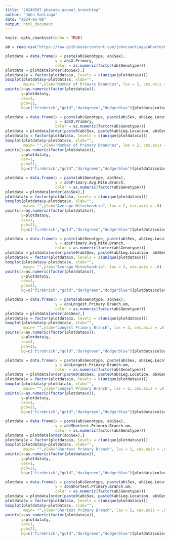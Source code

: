 ```yaml
---
title: "20240507_pharate_axonal_branching"
author: "John Santiago"
date: "2024-05-08"
output: html_document
---
```


```r
knitr::opts_chunk$set(echo = TRUE)
```

```r

ab = read.csv("https://raw.githubusercontent.com/johncsantiago/WhartonLab/master/20240507_pharate_axonal_branching_Raw_Data.csv", header = T)

```


```r

plotdata = data.frame(x = paste(ab$Genotype, ab$Sex),
                      y = ab$X.Primary,
                      color = as.numeric(factor(ab$Genotype)))
plotdata = plotdata[order(ab$Sex),]
plotdata$x = factor(plotdata$x, levels = c(unique(plotdata$x)))
boxplot(plotdata$y~plotdata$x, xlab="",     
        main= "",ylab="Number of Primary Branches", las = 2, cex.axis = .8)
points(x=as.numeric(factor(plotdata$x)),
       y=plotdata$y,
       cex=1,
       pch=21,
       bg=c('firebrick',"gold","darkgreen","dodgerblue")[plotdata$color])

```




```r

plotdata = data.frame(x = paste(ab$Genotype, paste(ab$Sex, ab$Leg.Location)),
                      y = ab$X.Primary,
                      color = as.numeric(factor(ab$Genotype)))
plotdata = plotdata[order(paste0(ab$Sex, paste0(ab$Leg.Location, ab$Genotype))),]
plotdata$x = factor(plotdata$x, levels = c(unique(plotdata$x)))
boxplot(plotdata$y~plotdata$x, xlab="",     
        main= "",ylab="Number of Primary Branches", las = 2, cex.axis = .8)
points(x=as.numeric(factor(plotdata$x)),
       y=plotdata$y,
       cex=1,
       pch=21,
       bg=c('firebrick',"gold","darkgreen","dodgerblue")[plotdata$color])

```




```r

plotdata = data.frame(x = paste(ab$Genotype, ab$Sex),
                      y = ab$Primary.Avg.Mito.Branch,
                      color = as.numeric(factor(ab$Genotype)))
plotdata = plotdata[order(ab$Sex),]
plotdata$x = factor(plotdata$x, levels = c(unique(plotdata$x)))
boxplot(plotdata$y~plotdata$x, xlab="",     
        main= "",ylab="Average Mitochondria", las = 2, cex.axis = .8)
points(x=as.numeric(factor(plotdata$x)),
       y=plotdata$y,
       cex=1,
       pch=21,
       bg=c('firebrick',"gold","darkgreen","dodgerblue")[plotdata$color])

```



```r

plotdata = data.frame(x = paste(ab$Genotype, paste(ab$Sex, ab$Leg.Location)),
                      y = ab$Primary.Avg.Mito.Branch,
                      color = as.numeric(factor(ab$Genotype)))
plotdata = plotdata[order(paste0(ab$Sex, paste0(ab$Leg.Location, ab$Genotype))),]
plotdata$x = factor(plotdata$x, levels = c(unique(plotdata$x)))
boxplot(plotdata$y~plotdata$x, xlab="",     
        main= "",ylab="Average Mitochondria", las = 2, cex.axis = .8)
points(x=as.numeric(factor(plotdata$x)),
       y=plotdata$y,
       cex=1,
       pch=21,
       bg=c('firebrick',"gold","darkgreen","dodgerblue")[plotdata$color])

```






```r

plotdata = data.frame(x = paste(ab$Genotype, ab$Sex),
                      y = ab$Longest.Primary.Branch.um,
                      color = as.numeric(factor(ab$Genotype)))
plotdata = plotdata[order(ab$Sex),]
plotdata$x = factor(plotdata$x, levels = c(unique(plotdata$x)))
boxplot(plotdata$y~plotdata$x, xlab="",     
        main= "",ylab="Longest Primary Branch", las = 2, cex.axis = .8)
points(x=as.numeric(factor(plotdata$x)),
       y=plotdata$y,
       cex=1,
       pch=21,
       bg=c('firebrick',"gold","darkgreen","dodgerblue")[plotdata$color])

```



```r

plotdata = data.frame(x = paste(ab$Genotype, paste(ab$Sex, ab$Leg.Location)),
                      y = ab$Longest.Primary.Branch.um,
                      color = as.numeric(factor(ab$Genotype)))
plotdata = plotdata[order(paste0(ab$Sex, paste0(ab$Leg.Location, ab$Genotype))),]
plotdata$x = factor(plotdata$x, levels = c(unique(plotdata$x)))
boxplot(plotdata$y~plotdata$x, xlab="",     
        main= "",ylab="Longest Primary Branch", las = 2, cex.axis = .8)
points(x=as.numeric(factor(plotdata$x)),
       y=plotdata$y,
       cex=1,
       pch=21,
       bg=c('firebrick',"gold","darkgreen","dodgerblue")[plotdata$color])

```






```r

plotdata = data.frame(x = paste(ab$Genotype, ab$Sex),
                      y = ab$Shortest.Primary.Branch.um,
                      color = as.numeric(factor(ab$Genotype)))
plotdata = plotdata[order(ab$Sex),]
plotdata$x = factor(plotdata$x, levels = c(unique(plotdata$x)))
boxplot(plotdata$y~plotdata$x, xlab="",     
        main= "",ylab="Shortest Primary Branch", las = 2, cex.axis = .8)
points(x=as.numeric(factor(plotdata$x)),
       y=plotdata$y,
       cex=1,
       pch=21,
       bg=c('firebrick',"gold","darkgreen","dodgerblue")[plotdata$color])

```



```r

plotdata = data.frame(x = paste(ab$Genotype, paste(ab$Sex, ab$Leg.Location)),
                      y = ab$Shortest.Primary.Branch.um,
                      color = as.numeric(factor(ab$Genotype)))
plotdata = plotdata[order(paste0(ab$Sex, paste0(ab$Leg.Location, ab$Genotype))),]
plotdata$x = factor(plotdata$x, levels = c(unique(plotdata$x)))
boxplot(plotdata$y~plotdata$x, xlab="",     
        main= "",ylab="Shortest Primary Branch", las = 2, cex.axis = .8)
points(x=as.numeric(factor(plotdata$x)),
       y=plotdata$y,
       cex=1,
       pch=21,
       bg=c('firebrick',"gold","darkgreen","dodgerblue")[plotdata$color])

```




